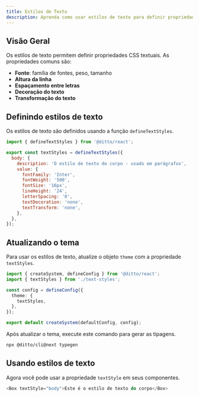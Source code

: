 ```yaml
---
title: Estilos de Texto
description: Aprenda como usar estilos de texto para definir propriedades relacionadas à tipografia.
---
```


## Visão Geral

Os estilos de texto permitem definir propriedades CSS textuais. As propriedades comuns são:

- **Fonte**: família de fontes, peso, tamanho
- **Altura da linha**
- **Espaçamento entre letras**
- **Decoração do texto**
- **Transformação do texto**

## Definindo estilos de texto

Os estilos de texto são definidos usando a função `defineTextStyles`.

```js filename="text-styles.ts"
import { defineTextStyles } from '@ditto/react';

export const textStyles = defineTextStyles({
  body: {
    description: 'O estilo de texto do corpo - usado em parágrafos',
    value: {
      fontFamily: 'Inter',
      fontWeight: '500',
      fontSize: '16px',
      lineHeight: '24',
      letterSpacing: '0',
      textDecoration: 'none',
      textTransform: 'none',
    },
  },
});
```

## Atualizando o tema

Para usar os estilos de texto, atualize o objeto `theme` com a propriedade `textStyles`.

```ts
import { createSystem, defineConfig } from '@ditto/react';
import { textStyles } from './text-styles';

const config = defineConfig({
  theme: {
    textStyles,
  },
});

export default createSystem(defaultConfig, config);
```

Após atualizar o tema, execute este comando para gerar as tipagens.

```bash
npx @ditto/cli@next typegen
```

## Usando estilos de texto

Agora você pode usar a propriedade `textStyle` em seus componentes.

```ts
<Box textStyle="body">Este é o estilo de texto do corpo</Box>
```
